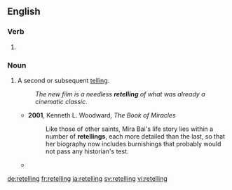==English==

===Verb===
{{head|en|present participle}}

# {{present participle of|retell|lang=en|nocat=1}}

===Noun===
{{en-noun}}

# A second or subsequent [[telling]].
#: ''The new film is a needless '''retelling''' of what was already a cinematic classic.''
#* '''2001''', Kenneth L. Woodward, ''The Book of Miracles''
#*: Like those of other saints, Mira Bai's life story lies within a number of '''retellings''', each more detailed than the last, so that her biography now includes burnishings that probably would not pass any historian's test.
#* {{quote-news
|year=2012
|date=May 31
|author=Tasha Robinson
|title=Film: Review: Snow White And The Huntsman
|url=http://www.avclub.com/articles/snow-white-and-the-huntsman,75846/
|page=
|passage=''Huntsman'' feints at being the Snow White '''retelling''' no one has ever seen before, but ultimately becomes the “been there, done that” of fairy-tale filmmaking.}}

[[de:retelling]]
[[fr:retelling]]
[[ja:retelling]]
[[sv:retelling]]
[[vi:retelling]]